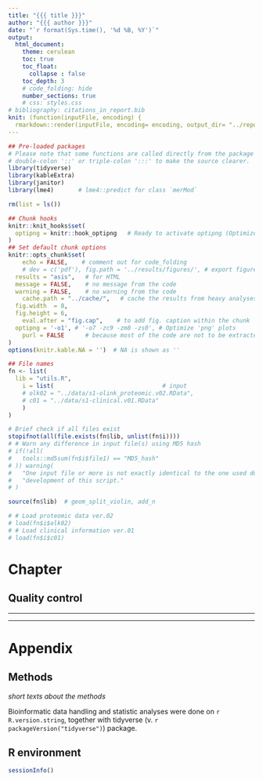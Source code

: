 ```yaml
---
title: "{{{ title }}}"
author: "{{{ author }}}"
date: "`r format(Sys.time(), '%d %B, %Y')`"
output:
  html_document:
    theme: cerulean
    toc: true
    toc_float: 
      collapse : false
    toc_depth: 3
    # code_folding: hide
    number_sections: true
    # css: styles.css
# bibliography: citations_in_report.bib
knit: (function(inputFile, encoding) {
  rmarkdown::render(inputFile, encoding= encoding, output_dir= "../reports") })
---
```


```r
## Pre-loaded packages
# Please note that some functions are called directly from the package using
# double-colon '::' or triple-colon ':::' to make the source clearer.
library(tidyverse)
library(kableExtra)
library(janitor)
library(lme4)       # lme4::predict for class `merMod`

rm(list = ls())

## Chunk hooks
knitr::knit_hooks$set(
  optipng = knitr::hook_optipng   # Ready to activate optipng (Optimize PNG)
)
## Set default chunk options
knitr::opts_chunk$set(
	echo = FALSE,    # comment out for code_folding
	# dev = c('pdf'), fig.path = '../results/figures/', # export figures to pdf files
  results = "asis",   # for HTML
  message = FALSE,    # no message from the code
  warning = FALSE,    # no warning from the code
	cache.path = "../cache/",   # cache the results from heavy analyses
  fig.width  = 8,
  fig.height = 6,
	eval.after = "fig.cap",    # to add fig. caption within the chunk
  optipng = '-o1', # '-o7 -zc9 -zm8 -zs0', # Optimize 'png' plots
	purl = FALSE      # because most of the code are not to be extracted
)
options(knitr.kable.NA = '')  # NA is shown as ''
```

```r
## File names
fn <- list(
  lib = "utils.R",
	i = list(                               # input
    # olk02 = "../data/s1-olink_proteomic.v02.RData", 
    # c01 = "../data/s1-clinical.v01.RData"
	)
)

# Brief check if all files exist
stopifnot(all(file.exists(fn$lib, unlist(fn$i))))
# # Warn any difference in input file(s) using MD5 hash
# if(!all(
#   tools::md5sum(fn$i$file1) == "MD5_hash"
# )) warning(
#   "One input file or more is not exactly identical to the one used during ",
#   "development of this script."
# )

source(fn$lib)  # geom_split_violin, add_n

# # Load proteomic data ver.02
# load(fn$i$olk02)
# # Load clinical information ver.01
# load(fn$i$c01)
```

# Chapter

## Quality control


----------------------------



----------------------------

# Appendix

## Methods

_short texts about the methods_

Bioinformatic data handling and statistic analyses were done on `r R.version.string`, 
together with tidyverse (v. `r packageVersion("tidyverse")`) package.

## R environment

```r
sessionInfo()
```
